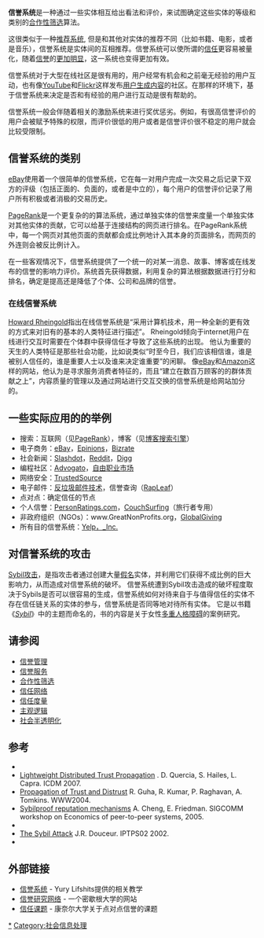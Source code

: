 {{TOCright}}
'''信誉系统'''是一种通过一些实体相互给出看法和评价，来试图确定这些实体的等级和类别的[[合作性筛选|合作性筛选]]算法。

这很类似于一种[[推荐系统|推荐系统]], 但是和其他对实体的推荐不同（比如书籍、电影，或者是音乐），信誉系统是实体间的互相推荐。信誉系统可以使所谓的[[信任|信任]]{{Harv|Resnick|Zeckhauser|Friedman|Kuwabara|2000}}更容易被量化，随着[[信誉|信誉]]的[[社会半透明|更加明显]]，这一系统也变得更加有效。

信誉系统对于大型在线社区是很有用的，用户经常有机会和之前毫无经验的用户互动，也有像[[YouTube|YouTube]]和[[Flickr|Flickr]]这样发布[[用户生成内容|用户生成内容]]的社区。在那样的环境下，基于信誉系统来决定是否和有经验的用户进行互动是很有帮助的。

信誉系统一般会伴随着相关的激励系统来进行奖优惩劣。例如，有很高信誉评价的用户会被赋予特殊的权限，而评价很低的用户或者是信誉评价很不稳定的用户就会比较受限制。

==信誉系统的类别==
[[eBay|eBay]]使用着一个很简单的信誉系统，它在每一对用户完成一次交易之后记录下双方的评级（包括正面的、负面的，或者是中立的），每个用户的信誉评价记录了用户所有积极或者消极的交易历史。

[[PageRank|PageRank]]是一个更复杂的的算法系统，通过单独实体的信誉来度量一个单独实体对其他实体的贡献，它可以给基于连接结构的网页进行排名。在PageRank系统中，每一个网页对其他页面的贡献都会成比例地计入其本身的页面排名，而网页的外连则会被反比例计入。

在一些客观情况下，信誉系统提供了一个统一的对某一消息、故事、博客或在线发布的信誉的影响力评价。系统首先获得数据，利用复杂的算法根据数据进行打分和排名，确定是提高还是降低了个体、公司和品牌的信誉。

=== 在线信誉系统 ===
[[Howard_Rheingold|Howard Rheingold]]指出在线信誉系统是“采用计算机技术，用一种全新的更有效的方式来对旧有的基本的人类特征进行描述”。 Rheingold倾向于internet用户在线进行交互时需要在个体群中获得信任才导致了这些系统的出现。 他认为重要的天生的人类特征是那些社会功能，比如说类似“时至今日，我们应该相信谁，谁是被别人信任的，谁是重要人士以及谁来决定谁重要”的闲聊。 像[[eBay|eBay]]和[[amazon.com|Amazon]]这样的网站，他认为是寻求服务消费者特征的，而且“建立在数百万顾客的的群体贡献之上”，内容质量的管理以及通过网站进行交互交换的信誉系统是给网站加分的。

== 一些实际应用的的举例 ==
*搜索：互联网（见[[PageRank|PageRank]]），博客（见[[List_of_search_engines＃博客|博客搜索引擎]]）
*电子商务：[[eBay|eBay]]，[[Epinions|Epinions]]，[[Bizrate|Bizrate]]
*社会新闻：[[Slashdot|Slashdot]]，[[Reddit|Reddit]]，[[Digg|Digg]]
*编程社区：[[Advogato|Advogato]]，[[自由职业市场|自由职业市场]]
*网络安全：[[TrustedSource|TrustedSource]]
*电子邮件：[[反垃圾邮件技术（电子邮件）|反垃圾邮件技术]]，信誉查询（[[RapLeaf|RapLeaf]]）
*点对点：确定信任的节点
*个人信誉：[[PersonRatings.com|PersonRatings.com]]，[[CouchSurfing|CouchSurfing]]（旅行者专用）
*非政府组织（NGOs）：www.GreatNonProfits.org，[[GlobalGiving|GlobalGiving]]
*所有目的信誉系统：[[Yelp，_Inc.|Yelp，_Inc.]]

==对信誉系统的攻击==
[[Sybil攻击|Sybil攻击]]，是指攻击者通过创建大量[[假名|假名]]实体，并利用它们获得不成比例的巨大影响力，从而造成对信誉系统的破坏。 信誉系统遭到Sybil攻击造成的破坏程度取决于Sybils是否可以很容易的生成，信誉系统如何对待来自于与值得信任的实体不存在信任链关系的实体的参与，信誉系统是否同等地对待所有实体。 它是以书籍《''[[Sybil_(书籍)|Sybil]]''》中的主题而命名的，书的内容是关于女性[[分离性身份识别障碍|多重人格障碍]]的案例研究。

==请参阅==
*[[信誉管理|信誉管理]]
*[[信誉服务|信誉服务]]
*[[合作性筛选|合作性筛选]]
*[[信任网络|信任网络]]
*[[信任度量|信任度量]]
*[[主观逻辑|主观逻辑]]
*[[社会半透明化|社会半透明化]]

==参考==
* {{cite journal
 |last        = Resnick
 |first       = P.
 |last2       = Zeckhauser
 |first2      = R.
 |last3       = Friedman
 |first3      = E.
 |last4       = Kuwabara
 |first4      = K.
 |year        = 2000
 |title       = Reputation Systems
 |journal     = Communications of the ACM
 |url         = http://www.si.umich.edu/~presnick/papers/cacm00/reputations.pdf
 |deadurl     = yes
 |archiveurl  = https://web.archive.org/web/20090806150351/http://www.si.umich.edu/~presnick/papers/cacm00/reputations.pdf
 |archivedate = 2009-08-06
 |access-date = 2009-09-10
}}
*[http://www.cs.ucl.ac.uk/staff/d.quercia/publications/quercia07lightweight.pdf Lightweight Distributed Trust Propagation] {{Wayback|url=http://www.cs.ucl.ac.uk/staff/d.quercia/publications/quercia07lightweight.pdf |date=20201001180508 }}. D. Quercia, S. Hailes, L. Capra. ICDM 2007.
*[http://www.ra.ethz.ch/CDstore/www2004/docs/1p403.pdf Propagation of Trust and Distrust] {{Wayback|url=http://www.ra.ethz.ch/CDstore/www2004/docs/1p403.pdf |date=20160303202009 }} R. Guha, R. Kumar, P. Raghavan, A. Tomkins. WWW2004.
*[https://web.archive.org/web/20060421215224/http://www.sigcomm.org/sigcomm2005/paper-CheFri.pdf Sybilproof reputation mechanisms] A. Cheng, E. Friedman. SIGCOMM workshop on Economics of peer-to-peer systems, 2005. 
* {{cite journal
 | last=Dellarocas
 | first=C.
 | year=2003
 | title=The Digitization of Word-of-Mouth: Promise and Challenges of Online Reputation Mechanisms
 | journal=Management Science
 | volume=49
 | issue=10
 | pages=1407–1424
 | url=http://ebusiness.mit.edu/research/papers/173_Dellarocas_Word_of_Mouth.pdf
 | access-date=2009-09-10
 | archive-date=2016-03-06
 | archive-url=https://web.archive.org/web/20160306062648/http://ebusiness.mit.edu/research/papers/173_Dellarocas_Word_of_Mouth.pdf
 | dead-url=no
 }}
*[https://web.archive.org/web/20110607070146/http://www.cs.rice.edu/Conferences/IPTPS02/101.pdf The Sybil Attack] J.R. Douceur. IPTPS02 2002.
* {{cite book
 | last=Rheingold | first=Howard
 | author-link=Howard Rheingold
 | year=2002
 | title=Smart Mobs: The Next Social Revolution
 | publisher=Perseus, Cambridge, Massachusetts
}}

==外部链接==
* [http://yury.name/reputation-systems/ 信誉系统] {{Wayback|url=http://yury.name/reputation-systems/ |date=20200814194506 }} - Yury Lifshits提供的相关教学
* [https://web.archive.org/web/20051123072959/http://web.si.umich.edu/reputations/ 信誉研究网络] - 一个密歇根大学的网站
* [http://www.cs.cornell.edu/People/egs/credence/ 信任课题] {{Wayback|url=http://www.cs.cornell.edu/People/egs/credence/ |date=20201109010415 }} - 康奈尔大学关于点对点信誉的课题

[[Category:信誉管理|*]]
[[Category:社会信息处理|Category:社会信息处理]]